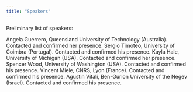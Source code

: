 ```yaml
---
title: "Speakers"
---
```


Preliminary list of speakers: 

Angela Guerrero, Queensland University of Technology (Australia). Contacted and confirmed her presence.
Sergio Timoteo, University of Coimbra (Portugal). Contacted and confirmed his presence. 
Kayla Hale, University of Michigan (USA). Contacted and confirmed her presence.
Spencer Wood, University of Washington (USA). Contacted and confirmed his presence.
Vincent Miele, CNRS, Lyon (France). Contacted and confirmed his presence.
Agustin Vitali, Ben-Gurion University of the Negev (Israel). Contacted and confirmed his presence.

